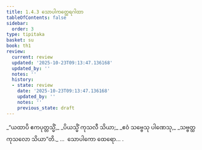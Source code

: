 ```yaml
---
title: 1.4.3 သောပါကတ္ထေရဂါထာ
tableOfContents: false
sidebar:
  order: 3
type: tipitaka
basket: su
book: th1
review:
  current: review
  updated: '2025-10-23T09:13:47.136168'
  updated_by: ''
  notes: ''
  history:
  - state: review
    date: '2025-10-23T09:13:47.136168'
    updated_by: ''
    notes: ''
    previous_state: draft
---
```



<ReviewStatus review={frontmatter.review} showDetails={true} />

<HypothesisAnnotation frontmatter={frontmatter} />

<DynamicBreadcrumb />

<Division number="33" book="th1" e="ch" v="19" p="227">

<Paragraph number="76" type="verses" book="th1">
_“ယထာပိ ဧကပုတ္တသ္မိံ,_  
_ပိယသ္မိံ ကုသလီ သိယာ;_  
_ဧဝံ သဗ္ဗေသု ပါဏေသု,_  
_သဗ္ဗတ္ထ ကုသလော သိယာ”တိ._  


</Paragraph>
</Division>

<Paragraph number="77" type="center" book="th1">
…  သောပါကော ထေရော… .
</Paragraph>